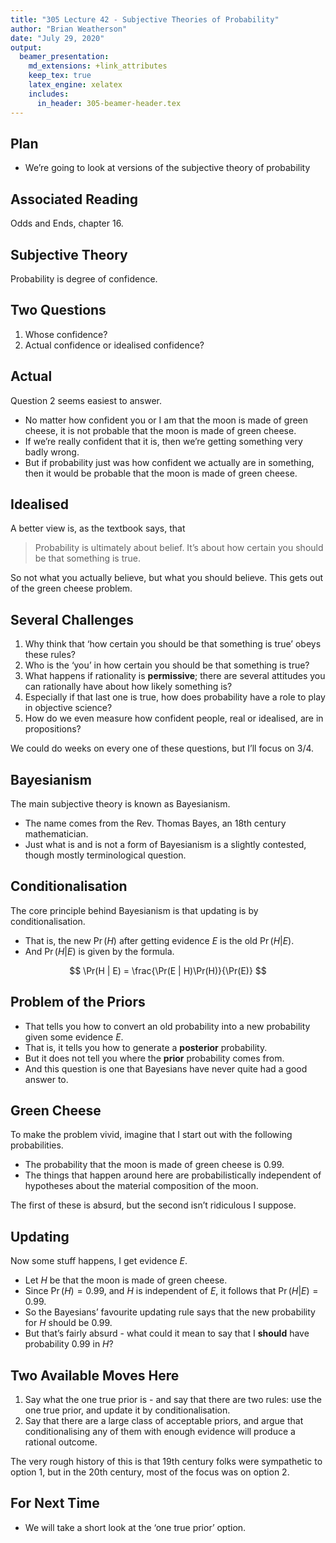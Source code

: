 ```yaml
---
title: "305 Lecture 42 - Subjective Theories of Probability"
author: "Brian Weatherson"
date: "July 29, 2020"
output: 
  beamer_presentation:
    md_extensions: +link_attributes
    keep_tex: true
    latex_engine: xelatex
    includes:
      in_header: 305-beamer-header.tex
---
```


## Plan

- We're going to look at versions of the subjective theory of probability

## Associated Reading

Odds and Ends, chapter 16.

## Subjective Theory

Probability is degree of confidence.

## Two Questions

1. Whose confidence? \pause
2. Actual confidence or idealised confidence?

## Actual

Question 2 seems easiest to answer.

- No matter how confident you or I am that the moon is made of green cheese, it is not probable that the moon is made of green cheese.
- If we're really confident that it is, then we're getting something very badly wrong.
- But if probability just was how confident we actually are in something, then it would be probable that the moon is made of green cheese.

## Idealised

A better view is, as the textbook says, that 

> Probability is ultimately about belief. It's about how certain you should be that something is true.

So not what you actually believe, but what you should believe. This gets out of the green cheese problem.

## Several Challenges

1. Why think that 'how certain you should be that something is true' obeys these rules? \pause
2. Who is the 'you' in how certain you should be that something is true? \pause
3. What happens if rationality is **permissive**; there are several attitudes you can rationally have about how likely something is? \pause
4. Especially if that last one is true, how does probability have a role to play in objective science? \pause
5. How do we even measure how confident people, real or idealised, are in propositions? \pause

We could do weeks on every one of these questions, but I'll focus on 3/4.

## Bayesianism

The main subjective theory is known as Bayesianism.

- The name comes from the Rev. Thomas Bayes, an 18th century mathematician.
- Just what is and is not a form of Bayesianism is a slightly contested, though mostly terminological question.

## Conditionalisation

The core principle behind Bayesianism is that updating is by conditionalisation.

- That is, the new $\Pr(H)$ after getting evidence $E$ is the old $\Pr(H | E)$.
- And $\Pr(H | E)$ is given by the formula.

$$
\Pr(H | E) = \frac{\Pr(E | H)\Pr(H)}{\Pr(E)}
$$

## Problem of the Priors

- That tells you how to convert an old probability into a new probability given some evidence $E$.
- That is, it tells you how to generate a **posterior** probability. \pause
- But it does not tell you where the **prior** probability comes from.
- And this question is one that Bayesians have never quite had a good answer to.

## Green Cheese

To make the problem vivid, imagine that I start out with the following probabilities.

- The probability that the moon is made of green cheese is 0.99.
- The things that happen around here are probabilistically independent of hypotheses about the material composition of the moon.

The first of these is absurd, but the second isn't ridiculous I suppose.

## Updating

Now some stuff happens, I get evidence $E$.

- Let $H$ be that the moon is made of green cheese.
- Since $\Pr(H) = 0.99$, and $H$ is independent of $E$, it follows that $\Pr(H | E) = 0.99$. \pause
- So the Bayesians' favourite updating rule says that the new probability for $H$ should be 0.99. \pause
- But that's fairly absurd - what could it mean to say that I **should** have probability 0.99 in $H$?

## Two Available Moves Here

1. Say what the one true prior is - and say that there are two rules: use the one true prior, and update it by conditionalisation. \pause
2. Say that there are a large class of acceptable priors, and argue that conditionalising any of them with enough evidence will produce a rational outcome. \pause

The very rough history of this is that 19th century folks were sympathetic to option 1, but in the 20th century, most of the focus was on option 2.

## For Next Time

- We will take a short look at the 'one true prior' option.